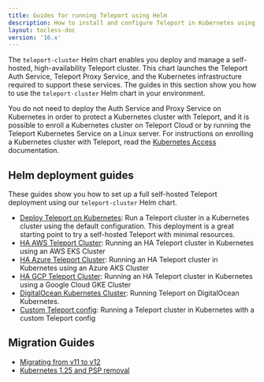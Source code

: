 ```yaml
---
title: Guides for running Teleport using Helm
description: How to install and configure Teleport in Kubernetes using Helm
layout: tocless-doc
version: '16.x'
---
```


The `teleport-cluster` Helm chart enables you deploy and manage a self-hosted,
high-availability Teleport cluster. This chart launches the Teleport Auth
Service, Teleport Proxy Service, and the Kubernetes infrastructure required to
support these services. The guides in this section show you how to use the
`teleport-cluster` Helm chart in your environment.

You do not need to deploy the Auth Service and Proxy Service on Kubernetes in
order to protect a Kubernetes cluster with Teleport, and it is possible to
enroll a Kubernetes cluster on Teleport Cloud or by running the Teleport
Kubernetes Service on a Linux server. For instructions on enrolling a Kubernetes
cluster with Teleport, read the [Kubernetes
Access](/ver/16.x/kubernetes-access/introduction) documentation.

## Helm deployment guides

These guides show you how to set up a full self-hosted Teleport deployment using
our `teleport-cluster` Helm chart.

- [Deploy Teleport on Kubernetes](/ver/16.x/deploy-a-cluster/helm-deployments/kubernetes-cluster): Run a Teleport cluster in a Kubernetes cluster using
  the default configuration. This deployment is a great starting point to try a self-hosted
  Teleport with minimal resources.
- [HA AWS Teleport Cluster](/ver/16.x/deploy-a-cluster/helm-deployments/aws): Running an HA Teleport cluster in Kubernetes using an AWS EKS Cluster
- [HA Azure Teleport Cluster](/ver/16.x/deploy-a-cluster/helm-deployments/azure): Running an HA Teleport cluster in Kubernetes using an Azure AKS Cluster
- [HA GCP Teleport Cluster](/ver/16.x/deploy-a-cluster/helm-deployments/gcp): Running an HA Teleport cluster in Kubernetes using a Google Cloud GKE Cluster
- [DigitalOcean Kubernetes Cluster](/ver/16.x/deploy-a-cluster/helm-deployments/digitalocean):
  Running Teleport on DigitalOcean Kubernetes.
- [Custom Teleport config](/ver/16.x/deploy-a-cluster/helm-deployments/custom): Running a Teleport cluster in Kubernetes with a custom Teleport config

## Migration Guides

- [Migrating from v11 to v12](/ver/16.x/deploy-a-cluster/helm-deployments/migration-v12)
- [Kubernetes 1.25 and PSP removal](/ver/16.x/deploy-a-cluster/helm-deployments/migration-kubernetes-1-25-psp)

